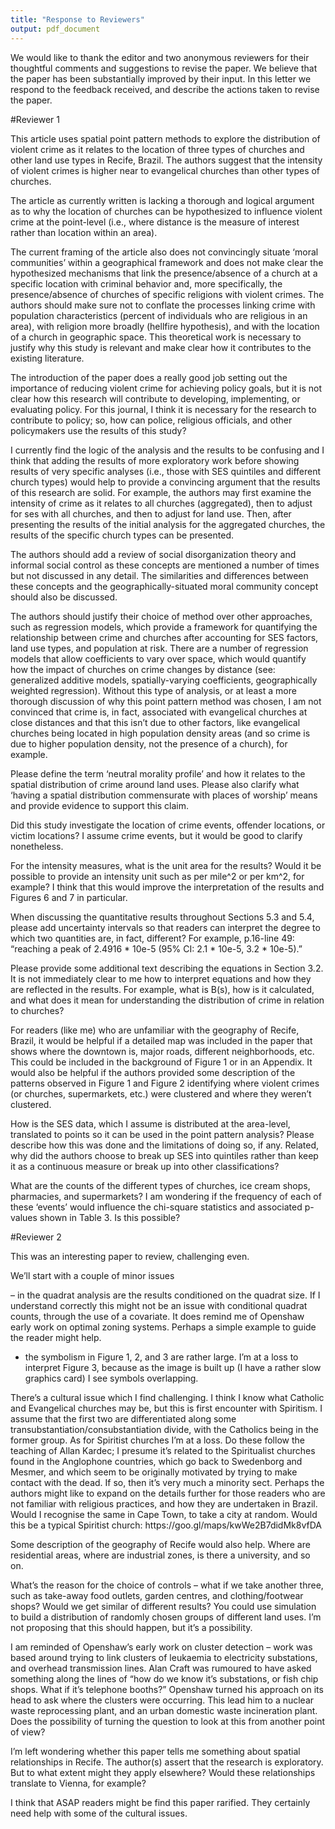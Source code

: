 ```yaml
---
title: "Response to Reviewers"
output: pdf_document
---
```


We would like to thank the editor and two anonymous reviewers for their thoughtful comments and suggestions to revise the paper. We believe that the paper has been substantially improved by their input. In this letter we respond to the feedback received, and describe the actions taken to revise the paper.

\newpage

#Reviewer 1

This article uses spatial point pattern methods to explore the distribution of violent crime as it relates to the location of three types of churches and other land use types in Recife, Brazil. The authors suggest that the intensity of violent crimes is higher near to evangelical churches than other types of churches.

>\textcolor{blue}{Thank you for reading the paper and for your thoughtful suggestions to improve it.}

The article as currently written is lacking a thorough and logical argument as to why the location of churches can be hypothesized to influence violent crime at the point-level (i.e., where distance is the measure of interest rather than location within an area). 

>\textcolor{blue}{Thank you for this comment. We believe this question has two parts: can we hypothesize that the location of churches influences violent crime? And if so, does this influence happen at the point level?}

>\textcolor{blue}{We believe that the first question is critical: what are the theoretical arguments for the influence of places of worship on crime? We can sketch this argument in the following way:}

>>\textcolor{blue}{1. Informal social controls can suppress crime by strengthening the capabilities of neighbors to control inappropriate behavior.}

>>\textcolor{blue}{2. Several types of community organizations, including schools, clubs, and neighborhood associations, can strengthen the capabilities of communities to exert informal social control.}

>>\textcolor{blue}{3. Of several types of community organizations, churches are among the most overtly moral, since they often have prescriptive codes of behavior.}

>>\textcolor{blue}{4. Why would the location of places of worship matter? Groff (2015) reviews several theoretical perspectives that address the role of informal social control in micro-places: these include "eyes on the street" and human territorial functioning. By affecting informal surveillance, movement governing rules, direct intervention, and the social climate at places, places of worship are hypothesized to contribute to informal social controls.}

>\textcolor{blue}{We believe that this argument is logical and sound, and churches, in fact, have been studied in the past for their potential to suppress crime (Abdullah, 2018; Davignon, 2015; Furr, 2010; Traunmuller, 2011). A more novel aspect is the study of places of worship, as distinct entities from the members of the congregations: as Warner and Konkel (2019) note, this is an aspect that has received less attention in empirical and theoretical research. }

>\textcolor{blue}{The second question is related to the above: if places of worship somehow help to strengthen social control, does this happen at the level of points or for areas? In our view, Groff (2015) already explains why these investigations should matter at the micro-level. But there is also an analytical aspect to this question: what is an appropriate unit of support for the analysis? In this sense, we would note that aggregating point data to areas inevitably involves loss of information. Sometimes this situation is unavoidable (say, statistics are recorded for areas, so locational information is lost from the origin.) But when we have access to detailed geographical information, converting to area data is an unnecessary loss of information. The question that we are asking is actually quite geographical: if there is evidence of a moral community effect, what is its distance decay? This question is best answered by considering the distance from criminal events to places of worship, instead of simple propinquity of criminal events and places of worship in areas.}

>\textcolor{blue}{We have edited the paper to increase its clarity.}

The current framing of the article also does not convincingly situate 'moral communities' within a geographical framework and does not make clear the hypothesized mechanisms that link the presence/absence of a church at a specific location with criminal behavior and, more specifically, the presence/absence of churches of specific religions with violent crimes. The authors should make sure not to conflate the processes linking crime with population characteristics (percent of individuals who are religious in an area), with religion more broadly (hellfire hypothesis), and with the location of a church in geographic space. This theoretical work is necessary to justify why this study is relevant and make clear how it contributes to the existing literature. 

>\textcolor{blue}{Thank you for this comment. As pointed out above, the theoretical work was discussed by Groff, among others. Although conceptually the study draws from much earlier research (e.g., Appleyard, Jacobs, Taylor), empirical work has lagged, as recently noted by Warner and Konkel (2019). This is where the current paper aims to make a contribution.}

The introduction of the paper does a really good job setting out the importance of reducing violent crime for achieving policy goals, but it is not clear how this research will contribute to developing, implementing, or evaluating policy. For this journal, I think it is necessary for the research to contribute to policy; so, how can police, religious officials, and other policymakers use the results of this study?

>\textcolor{blue}{The analysis of elements that can influence the occurrence of the criminal act is able to increase the range of tools that public authorities can use to face the problem, particularly in a reality as difficult as that of Brazil. The notion of informal social control allows new strategies to combat crime to be explored. In particular, we find that Catholic churches do not "project" any more moral community than pharmacies, which means that there is probably not much that can be done in terms of leveraging them for informal social control purposes. Spiritist churches have a lower relative risk at relatively short distances of less than approximately 50 m (which would be the side of a small block). Why is this? We cannot posit a causality relationship, but could this be due to superstitious beliefs associated by laypeople to this religion? And if so, could this be leveraged for policy purposes? Evangelical churches, on the other hand, have a higher relative risk than any other establishment or place of worship at distance between 20-100 m. A relevant question is whether this is crime by Evangelicals or crime towards Evangelicals. This is not something that the analysis can throw light on, but that deserves further investigation to determine whether it can lead to actionable policy recommendations.}

I currently find the logic of the analysis and the results to be confusing and I think that adding the results of more exploratory work before showing results of very specific analyses (i.e., those with SES quintiles and different church types) would help to provide a convincing argument that the results of this research are solid. For example, the authors may first examine the intensity of crime as it relates to all churches (aggregated), then to adjust for ses with all churches, and then to adjust for land use. Then, after presenting the results of the initial analysis for the aggregated churches, the results of the specific church types can be presented.

>\textcolor{blue}{We hope that the revisions elsewhere (e.g., an improved presentation of the argument behind the analysis) have resolved this issue.}

The authors should add a review of social disorganization theory and informal social control as these concepts are mentioned a number of times but not discussed in any detail. The similarities and differences between these concepts and the geographically-situated moral community concept should also be discussed.

>\textcolor{blue}{The referee's suggestion has been incorporated into the text. Two footnotes have been included that detail theories of social disorganization and the theory of social control. The focus was to present the main characteristics of these theoretical views and to relate them to the geographical aspect. In general, both views highlight the relationship between local characteristics (neighborhoods, for example), social networks and criminal behavior.}

The authors should justify their choice of method over other approaches, such as regression models, which provide a framework for quantifying the relationship between crime and churches after accounting for SES factors, land use types, and population at risk. There are a number of regression models that allow  coefficients to vary over space, which would quantify how the impact of churches on crime changes by distance (see: generalized additive models, spatially-varying coefficients, geographically weighted regression). Without this type of analysis, or at least a more thorough discussion of why this point pattern method was chosen, I am not convinced that crime is, in fact, associated with evangelical churches at close distances and that this isn't due to other factors, like evangelical churches being located in high population density areas (and so crime is due to higher population density, not the presence of a church), for example.

>\textcolor{blue}{Thank you for this comment. We agree, there are many methods that could be applied. In our analysis we use three tools:}

>\textcolor{blue}{1. Quadrat counts, which are discrete estimates of the intensity of a point process in a region.}

>\textcolor{blue}{1. The relative distribution, which is a smooth estimate of the intensity of a process as a function of distance to a signal event.}

>\textcolor{blue}{2. The relative distribution function with a baseline function, which adjusts the relative distribution using other risk factors. In our case, those other factors are summarized by the SED score. The interpretation of the relative distribution with a baseline is as follows: values of rho greater than 1 indicate that the intensity of crime is higher over what the baseline explains, and values less than 1 indicate that the intensity of crime is lower than what the baseline explains.}

>\textcolor{blue}{In the previous version of the paper, our SED score was calculated using several potential confounders of crime: median income, proportion of population unemployed, proportion of households with a single mother, proportion of households with a young single mother, proportion of population in poverty. In the current version of the paper, we also include population density in the calculation of the SED score (thank you for the suggestion). Accordingly, the relative distribution with a baseline function is the smooth estimate of the intensity of crime after controlling for potential confounders, including population density.}

>\textcolor{blue}{We believe that this approach is informative, and since we are interested in the distribution of crime in the proximity of places of worship, it is also appropriate. Furthermore, by considering other underlying risk factors (in the form of the SED score), we believe that we have diligently covered most reasonable confounders. We have edited the text to explain this.}

Please define the term 'neutral morality profile' and how it relates to the spatial distribution of crime around land uses. Please also clarify what 'having a spatial distribution commensurate with places of worship' means and provide evidence to support this claim.

>\textcolor{blue}{Following the referee suggestion, a footnote was added to the data section explaining clearly the highlighted terms. The idea of building a control group is to compare similar establishments about their spatial distribution, but different in relation to their neutrality profile in relation to crime, seeking to simulate the existence of a case and a control group.}

Did this study investigate the location of crime events, offender locations, or victim locations? I assume crime events, but it would be good to clarify nonetheless.

>\textcolor{blue}{In the data section, we changed the description. In the third paragraph, we use the term crime event location, which is more precise.}

For the intensity measures, what is the unit area for the results? Would it be possible to provide an intensity unit such as per mile^2 or per km^2, for example? I think that this would improve the interpretation of the results and Figures 6 and 7 in particular.

>\textcolor{blue}{Thank you for this comment. The intensity is in events/square meter, except in the case of the relative distribution with a baseline function, which is dimensionless (see below).}

When discussing the quantitative results throughout Sections 5.3 and 5.4, please add uncertainty intervals so that readers can interpret the degree to which two quantities are, in fact, different? For example, p.16-line 49: "reaching a peak of 2.4916 * 10e-5 (95% CI: 2.1 * 10e-5, 3.2 * 10e-5)."

>\textcolor{blue}{Thank you for this comment. The intervals of confidence are now reported in the figures.}

Please provide some additional text describing the equations in Section 3.2. It is not immediately clear to me how to interpret equations and how they are reflected in the results. For example, what is B(s), how is it calculated, and what does it mean for understanding the distribution of crime in relation to churches?

>\textcolor{blue}{Both quadrats and the relative distribution function are estimators of intensity. In the case of quadrats, the estimator is the number of events in the quadrat divided by area of the quadrat (conditional quadrat counts use irregular quadrats that are defined based on some control variable, in our case SED). In the case of the relative distribution, the output is an estimate of intensity conditioned on distance from a signal event, i.e., a place of worship. The relative distribution can be adjusted by means of a baseline function B(s), which is also an estimate of intensity but conditioned on some control covariate (in our cases SED). Therefore, the interpretation of the relative distribution with a baseline function is as a ratio of the intensity with respect to distance to the baseline intensity according to the control covariate. If the ratio, which is dimensionless, is 1, then intensity as a function of distance is equal to the baseline intensity.}

For readers (like me) who are unfamiliar with the geography of Recife, Brazil, it would be helpful if a detailed map was included in the paper that shows where the downtown is, major roads, different neighborhoods, etc. This could be included in the background of Figure 1 or in an Appendix. It would also be helpful if the authors provided some description of the patterns observed in Figure 1 and Figure 2 identifying where violent crimes (or churches, supermarkets, etc.) were clustered and where they weren't clustered.

>\textcolor{blue}{We now include a figure with maps for socio-economic and demographic variables which help to provide context to SED. We also have included a brief explanation of the requested clustering pattern in the text and recreated the figures after adding some transparecy to compensate for overplotting. This should make it easier to appreciate the patterns.}

How is the SES data, which I assume is distributed at the area-level, translated to points so it can be used in the point pattern analysis? Please describe how this was done and the limitations of doing so, if any. Related, why did the authors choose to break up SES into quintiles rather than keep it as a continuous measure or break up into other classifications?

>\textcolor{blue}{Thank you for this comment. When using quadrats in the earlier part of the analysis, the region is partitioned using quintiles; this is a requirement, since quadrats function as "containers" and need to be partitioned in discrete segments. In Figure 4 each color is a "container". However, when calculating the distribution functions, the continuous value of the SED score is used. We have clarified this in the text.}

What are the counts of the different types of churches, ice cream shops, pharmacies, and supermarkets? I am wondering if the frequency of each of these 'events' would influence the chi-square statistics and associated p-values shown in Table 3. Is this possible?

>\textcolor{blue}{Thank you for this comment. The chi-square statistic is affected if there are small numbers if events in some quadrats, but that was not the case for any of our events. We have included a new table with the quadrat counts.}

\newpage

#Reviewer 2

This was an interesting paper to review, challenging even.

>\textcolor{blue}{Thank you for reading the paper and for your thoughtful suggestions to improve it.}

We’ll start with a couple of minor issues 

– in the quadrat analysis are the results conditioned on the quadrat size. If I understand correctly this might not be an issue with conditional quadrat counts, through the use of a covariate.  It does remind me of Openshaw early work on optimal zoning systems.  Perhaps a simple example to guide the reader might help.

>\textcolor{blue}{The results are conditioned by the size of the quadrat, but in this case since the quadrats are defined based on a covariate, we have a conceptual reason to prefer them to other partitions (each quintile in the SED is one quadrat). We have explained in the text how the quadrats function as containers for counting events.}

- the symbolism in Figure 1, 2, and 3 are rather large.  I’m at a loss to interpret Figure 3, because as the image is built up (I have a rather slow graphics card) I see symbols overlapping.

>\textcolor{blue}{Thank you for this comment. We have recreated the figures with some transparency to compensate for overplotting.}

There’s a cultural issue which I find challenging.  I think I know what Catholic and Evangelical churches may be, but this is first encounter with Spiritism. I assume that the first two are differentiated along some transubstantiation/consubstantiation divide, with the Catholics being in the former group. As for Spiritist churches I’m at a loss.  Do these follow the teaching of Allan Kardec; I presume it’s related to the Spiritualist churches found in the Anglophone countries, which go back to Swedenborg and Mesmer, and which seem to be originally motivated by trying to make contact with the dead. If so, then it’s very much a minority sect.  Perhaps the authors might like to expand on the details further for those readers who are not familiar with religious practices, and how they are undertaken in Brazil. Would I recognise the same in Cape Town, to take a city at random. Would this be a typical Spiritist church: https://goo.gl/maps/kwWe2B7didMk8vfDA

>\textcolor{blue}{We have included in the text some additional information of the religions studied in the article.}

Some description of the geography of Recife would also help. Where are residential areas, where are industrial zones, is there a university, and so on.

>\textcolor{blue}{The appendix included information that allows a more in-depth characterization of the city of Recife: population distribution, income, inequality, urban facilities (education and health) and location of residential areas.}

What’s the reason for the choice of controls – what if we take another three, such as take-away food outlets, garden centres, and clothing/footwear shops? Would we get similar of different results? You could use simulation to build a distribution of randomly chosen groups of different land uses. I’m not proposing that this should happen, but it’s a possibility.

>\textcolor{blue}{The results for the various controls are qualitatively similar both for quadrat analysis and relative distribution. After choosing these three types of establishments semi-randomly and verifying their similarities, we think it unlikely that other types of common establishments would change the results. In this case simulation of a random variable is not useful, because it would detect clustering of all the events. Rather, what we are interested in is clustering of one type of event with respect to another.}

I am reminded of Openshaw’s early work on cluster detection – work was based around trying to link clusters of leukaemia to electricity substations, and overhead transmission lines. Alan Craft was rumoured to have asked something along the lines of “how do we know it’s substations, or fish chip shops.  What if it’s telephone booths?”  Openshaw turned his approach on its head to ask where the clusters were occurring. This lead him to a nuclear waste reprocessing plant, and an urban domestic waste incineration plant. Does the possibility of turning the question to look at this from another point of view?

>\textcolor{blue}{This is a very perceptive comment. In fact, the approach that Openshaw pioneered was later converted into several forms of spatial scan statistics. Its legacy is still felt here: we can explore co-location patterns by considering signal events that we are interested in for theoretical/conceptual reasons (i.e., places of worship).}

I’m left wondering whether this paper tells me something about spatial relationships in Recife.  The author(s) assert that the research is exploratory.  But to what extent might they apply elsewhere? Would these relationships translate to Vienna, for example?

>\textcolor{blue}{The specific results are applicable to Recife only. However, the general principle could be more general, and it aligns well with one to two ideas: the Violence of the Just, or the possibility that violence is a consequence of religious intolerance. Irrespective of which of these two propositions is true, the general principle could be in operation in areas where conservative Evangelicals are present (similar results, although at the aggregated level, have been reported by Desmond et al., 2010). For this reason, Vienna might be a stretch, but other cities in Latin America and North America not so much.}

I think that ASAP readers might be find this paper rarified.  They certainly need help with some of the cultural issues.

>\textcolor{blue}{We have made an effort to provide additional context, which we hope will make the paper more approachable to readers who are less familiar with the Latin American context.}

